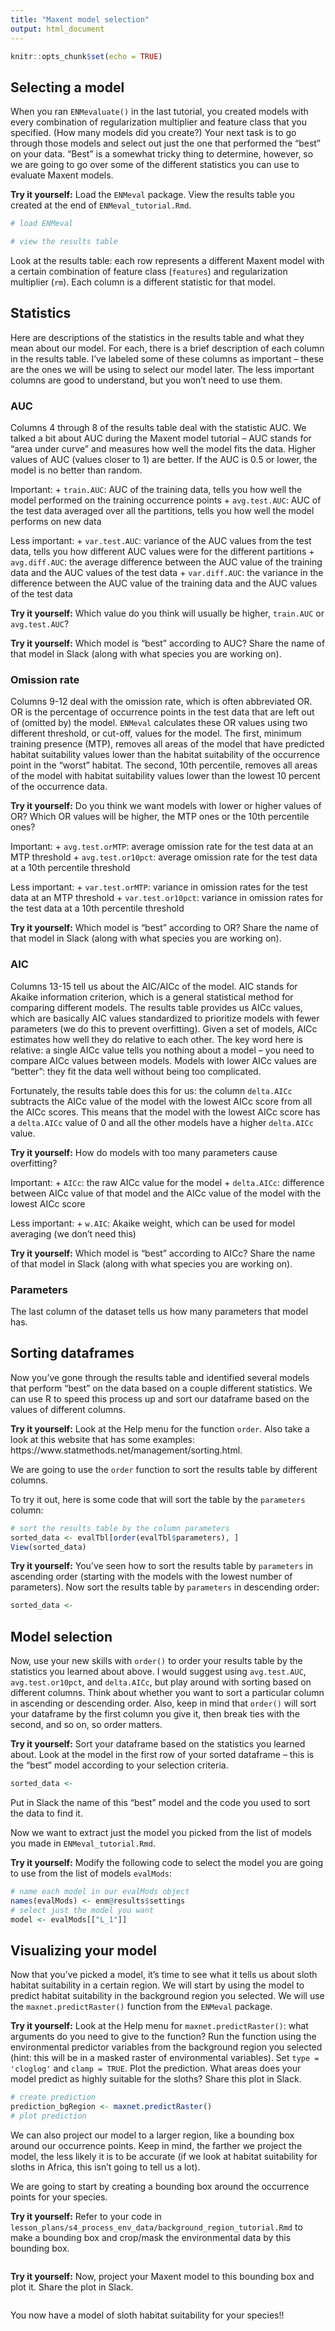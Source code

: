```yaml
---
title: "Maxent model selection"
output: html_document
---
```


```r
knitr::opts_chunk$set(echo = TRUE)
```

## Selecting a model

When you ran `ENMevaluate()` in the last tutorial, you created models with every combination of regularization multiplier and feature class that you specified. (How many models did you create?) Your next task is to go through those models and select out just the one that performed the "best" on your data. "Best" is a somewhat tricky thing to determine, however, so we are going to go over some of the different statistics you can use to evaluate Maxent models.

**Try it yourself:** Load the `ENMeval` package. View the results table you created at the end of `ENMeval_tutorial.Rmd`.

```r
# load ENMeval

# view the results table

```

Look at the results table: each row represents a different Maxent model with a certain combination of feature class (`features`) and regularization multiplier (`rm`). Each column is a different statistic for that model.

## Statistics

Here are descriptions of the statistics in the results table and what they mean about our model. For each, there is a brief description of each column in the results table. I've labeled some of these columns as important -- these are the ones we will be using to select our model later. The less important columns are good to understand, but you won't need to use them.

### AUC

Columns 4 through 8 of the results table deal with the statistic AUC. We talked a bit about AUC during the Maxent model tutorial -- AUC stands for "area under curve" and measures how well the model fits the data. Higher values of AUC (values closer to 1) are better. If the AUC is 0.5 or lower, the model is no better than random.

Important:
+ `train.AUC`: AUC of the training data, tells you how well the model performed on the training occurrence points
+ `avg.test.AUC`: AUC of the test data averaged over all the partitions, tells you how well the model performs on new data

Less important:
+ `var.test.AUC`: variance of the AUC values from the test data, tells you how different AUC values were for the different partitions
+ `avg.diff.AUC`: the average difference between the AUC value of the training data and the AUC values of the test data
+ `var.diff.AUC`: the variance in the difference between the AUC value of the training data and the AUC values of the test data

**Try it yourself:** Which value do you think will usually be higher, `train.AUC` or `avg.test.AUC`?

**Try it yourself:** Which model is "best" according to AUC? Share the name of that model in Slack (along with what species you are working on).

### Omission rate

Columns 9-12 deal with the omission rate, which is often abbreviated OR. OR is the percentage of occurrence points in the test data that are left out of (omitted by) the model. `ENMeval` calculates these OR values using two different threshold, or cut-off, values for the model. The first, minimum training presence (MTP), removes all areas of the model that have predicted habitat suitability values lower than the habitat suitability of the occurrence point in the "worst" habitat. The second, 10th percentile, removes all areas of the model with habitat suitability values lower than the lowest 10 percent of the occurrence data.

**Try it yourself:** Do you think we want models with lower or higher values of OR? Which OR values will be higher, the MTP ones or the 10th percentile ones?

Important:
+ `avg.test.orMTP`: average omission rate for the test data at an MTP threshold
+ `avg.test.or10pct`: average omission rate for the test data at a 10th percentile threshold

Less important:
+ `var.test.orMTP`: variance in omission rates for the test data at an MTP threshold
+ `var.test.or10pct`: variance in omission rates for the test data at a 10th percentile threshold

**Try it yourself:** Which model is "best" according to OR? Share the name of that model in Slack (along with what species you are working on).

### AIC

Columns 13-15 tell us about the AIC/AICc of the model. AIC stands for Akaike information criterion, which is a general statistical method for comparing different models. The results table provides us AICc values, which are basically AIC values standardized to prioritize models with fewer parameters (we do this to prevent overfitting). Given a set of models, AICc estimates how well they do relative to each other. The key word here is relative: a single AICc value tells you nothing about a model -- you need to compare AICc values between models. Models with lower AICc values are "better": they fit the data well without being too complicated.

Fortunately, the results table does this for us: the column `delta.AICc` subtracts the AICc value of the model with the lowest AICc score from all the AICc scores. This means that the model with the lowest AICc score has a `delta.AICc` value of 0 and all the other models have a higher `delta.AICc` value.

**Try it yourself:** How do models with too many parameters cause overfitting?

Important:
+ `AICc`: the raw AICc value for the model
+ `delta.AICc`: difference between AICc value of that model and the AICc value of the model with the lowest AICc score

Less important:
+ `w.AIC`: Akaike weight, which can be used for model averaging (we don't need this)

**Try it yourself:** Which model is "best" according to AICc? Share the name of that model in Slack (along with what species you are working on).

### Parameters

The last column of the dataset tells us how many parameters that model has.

## Sorting dataframes

Now you've gone through the results table and identified several models that perform "best" on the data based on a couple different statistics. We can use R to speed this process up and sort our dataframe based on the values of different columns.

**Try it yourself:** Look at the Help menu for the function `order`. Also take a look at this website that has some examples: https://www.statmethods.net/management/sorting.html.

We are going to use the `order` function to sort the results table by different columns.

To try it out, here is some code that will sort the table by the `parameters` column:

```r
# sort the results table by the column parameters
sorted_data <- evalTbl[order(evalTbl$parameters), ]
View(sorted_data)
```

**Try it yourself:** You've seen how to sort the results table by `parameters` in ascending order (starting with the models with the lowest number of parameters). Now sort the results table by `parameters` in descending order:

```r
sorted_data <- 
```

## Model selection

Now, use your new skills with `order()` to order your results table by the statistics you learned about above. I would suggest using `avg.test.AUC`, `avg.test.or10pct`, and `delta.AICc`, but play around with sorting based on different columns. Think about whether you want to sort a particular column in ascending or descending order. Also, keep in mind that `order()` will sort your dataframe by the first column you give it, then break ties with the second, and so on, so order matters.

**Try it yourself:** Sort your dataframe based on the statistics you learned about. Look at the model in the first row of your sorted dataframe -- this is the "best" model according to your selection criteria.

```r
sorted_data <-
```

Put in Slack the name of this "best" model and the code you used to sort the data to find it.

Now we want to extract just the model you picked from the list of models you made in `ENMeval_tutorial.Rmd`.

**Try it yourself:** Modify the following code to select the model you are going to use from the list of models `evalMods`:

```r
# name each model in our evalMods object
names(evalMods) <- enm@results$settings
# select just the model you want
model <- evalMods[["L_1"]]
```


## Visualizing your model

Now that you've picked a model, it's time to see what it tells us about sloth habitat suitability in a certain region. We will start by using the model to predict habitat suitability in the background region you selected. We will use the `maxnet.predictRaster()` function from the `ENMeval` package.

**Try it yourself:** Look at the Help menu for `maxnet.predictRaster()`: what arguments do you need to give to the function? Run the function using the environmental predictor variables from the background region you selected (hint: this will be in a masked raster of environmental variables). Set `type = 'cloglog'` and `clamp = TRUE`. Plot the prediction. What areas does your model predict as highly suitable for the sloths? Share this plot in Slack.

```r
# create prediction
prediction_bgRegion <- maxnet.predictRaster()
# plot prediction

```

We can also project our model to a larger region, like a bounding box around our occurrence points. Keep in mind, the farther we project the model, the less likely it is to be accurate (if we look at habitat suitability for sloths in Africa, this isn't going to tell us a lot).

We are going to start by creating a bounding box around the occurrence points for your species.

**Try it yourself:** Refer to your code in `lesson_plans/s4_process_env_data/background_region_tutorial.Rmd` to make a bounding box and crop/mask the environmental data by this bounding box.

```r

```

**Try it yourself:** Now, project your Maxent model to this bounding box and plot it. Share the plot in Slack.

```r

```

You now have a model of sloth habitat suitability for your species!!
